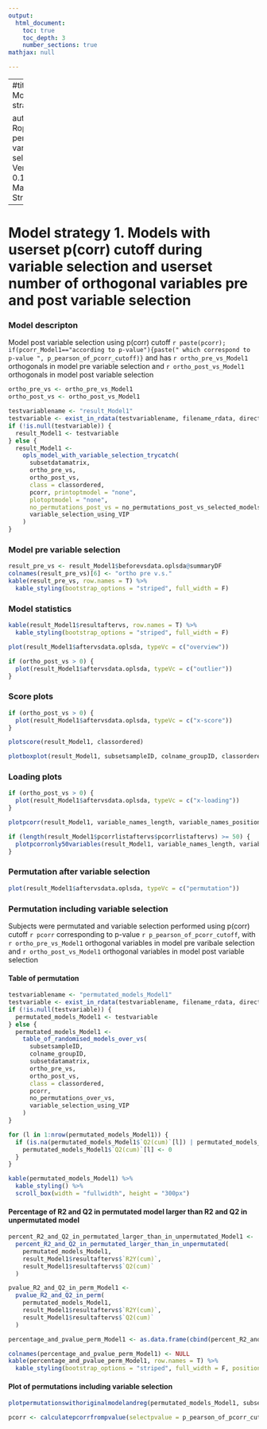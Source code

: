---
output:
  html_document:
    toc: true
    toc_depth: 3
    number_sections: true
mathjax: null

---

---
#title: |
#    | Model strategy 1
    
author: |
    | Ropls with permutated variable selection: Version 0.13.0
    | Marika Strom
---

# Model strategy 1. Models with userset p(corr) cutoff during variable selection and userset number of orthogonal variables pre and post variable selection

### Model descripton
Model post variable selection using p(corr) cutoff `r paste(pcorr); if(pcorr_Model1=="according to p-value"){paste(" which correspond to p-value ", p_pearson_of_pcorr_cutoff)}` and has `r ortho_pre_vs_Model1` orthogonals in model pre variable selection and `r ortho_post_vs_Model1` orthogonals in model post variable selection


```{R Model1}

ortho_pre_vs <- ortho_pre_vs_Model1
ortho_post_vs <- ortho_post_vs_Model1

testvariablename <- "result_Model1"
testvariable <- exist_in_rdata(testvariablename, filename_rdata, directory_output_reports, directory_and_filename_rdata)
if (!is.null(testvariable)) {
  result_Model1 <- testvariable
} else {
  result_Model1 <-
    opls_model_with_variable_selection_trycatch(
      subsetdatamatrix,
      ortho_pre_vs,
      ortho_post_vs,
      class = classordered,
      pcorr, printoptmodel = "none",
      plotoptmodel = "none",
      no_permutations_post_vs = no_permutations_post_vs_selected_models,
      variable_selection_using_VIP
    )
}
```
### Model pre variable selection

```{R plot model pre vs model1}
result_pre_vs <- result_Model1$beforevsdata.oplsda@summaryDF
colnames(result_pre_vs)[6] <- "ortho pre v.s."
kable(result_pre_vs, row.names = T) %>%
  kable_styling(bootstrap_options = "striped", full_width = F)
```

### Model statistics

```{R plot result model1}

kable(result_Model1$resultaftervs, row.names = T) %>%
  kable_styling(bootstrap_options = "striped", full_width = F)

plot(result_Model1$aftervsdata.oplsda, typeVc = c("overview"))

if (ortho_post_vs > 0) {
  plot(result_Model1$aftervsdata.oplsda, typeVc = c("outlier"))
}
```

### Score plots

```{R plot score model1}

if (ortho_post_vs > 0) {
  plot(result_Model1$aftervsdata.oplsda, typeVc = c("x-score"))
}

plotscore(result_Model1, classordered)

plotboxplot(result_Model1, subsetsampleID, colname_groupID, classordered)
```

### Loading plots

```{R plot loading model1}

if (ortho_post_vs > 0) {
  plot(result_Model1$aftervsdata.oplsda, typeVc = c("x-loading"))
}

plotpcorr(result_Model1, variable_names_length, variable_names_position)

if (length(result_Model1$pcorrlistaftervs$pcorrlistaftervs) >= 50) {
  plotpcorronly50variables(result_Model1, variable_names_length, variable_names_position)
}
```

### Permutation after variable selection

```{R plot perm post vs model1}

plot(result_Model1$aftervsdata.oplsda, typeVc = c("permutation"))
```

### Permutation including variable selection
Subjects were permutated and variable selection performed using p(corr) cutoff `r pcorr` corresponding to p-value `r p_pearson_of_pcorr_cutoff`,  with `r ortho_pre_vs_Model1` orthogonal variables in model pre varibale selection and `r ortho_post_vs_Model1` orthogonal variables in model post variable selection

#### Table of permutation

```{R permutation over vs of model1}

testvariablename <- "permutated_models_Model1"
testvariable <- exist_in_rdata(testvariablename, filename_rdata, directory_output_reports, directory_and_filename_rdata)
if (!is.null(testvariable)) {
  permutated_models_Model1 <- testvariable
} else {
  permutated_models_Model1 <-
    table_of_randomised_models_over_vs(
      subsetsampleID,
      colname_groupID,
      subsetdatamatrix,
      ortho_pre_vs,
      ortho_post_vs,
      class = classordered,
      pcorr,
      no_permutations_over_vs,
      variable_selection_using_VIP
    )
}

for (l in 1:nrow(permutated_models_Model1)) {
  if (is.na(permutated_models_Model1$`Q2(cum)`[l]) | permutated_models_Model1$`Q2(cum)`[l] < (-1)) {
    permutated_models_Model1$`Q2(cum)`[l] <- 0
  }
}

kable(permutated_models_Model1) %>%
  kable_styling() %>%
  scroll_box(width = "fullwidth", height = "300px")
```

 
#### Percentage of R2 and Q2 in permutated model larger than R2 and Q2 in unpermutated model

```{R}


percent_R2_and_Q2_in_permutated_larger_than_in_unpermutated_Model1 <-
  percent_R2_and_Q2_in_permutated_larger_than_in_unpermutated(
    permutated_models_Model1,
    result_Model1$resultaftervs$`R2Y(cum)`,
    result_Model1$resultaftervs$`Q2(cum)`
  )

pvalue_R2_and_Q2_in_perm_Model1 <-
  pvalue_R2_and_Q2_in_perm(
    permutated_models_Model1,
    result_Model1$resultaftervs$`R2Y(cum)`,
    result_Model1$resultaftervs$`Q2(cum)`
  )

percentage_and_pvalue_perm_Model1 <- as.data.frame(cbind(percent_R2_and_Q2_in_permutated_larger_than_in_unpermutated_Model1, row.names(pvalue_R2_and_Q2_in_perm_Model1), pvalue_R2_and_Q2_in_perm_Model1[, 1]))

colnames(percentage_and_pvalue_perm_Model1) <- NULL
kable(percentage_and_pvalue_perm_Model1, row.names = T) %>%
  kable_styling(bootstrap_options = "striped", full_width = F, position = "left")
```

#### Plot of permutations including variable selection

```{R  plot permutation over vs Model1, fig.width = 10}

plotpermutationswithoriginalmodelandreg(permutated_models_Model1, subsetdatamatrix, ortho_pre_vs, ortho_post_vs, class = classordered, pcorr, variable_selection_using_VIP)

pcorr <- calculatepcorrfrompvalue(selectpvalue = p_pearson_of_pcorr_cutoff, n = nrow(subsetsampleID))

```
